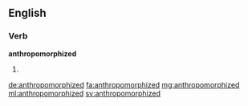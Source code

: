==English==

===Verb===
'''anthropomorphized'''

# {{past of|anthropomorphize}}

[[de:anthropomorphized]]
[[fa:anthropomorphized]]
[[mg:anthropomorphized]]
[[ml:anthropomorphized]]
[[sv:anthropomorphized]]